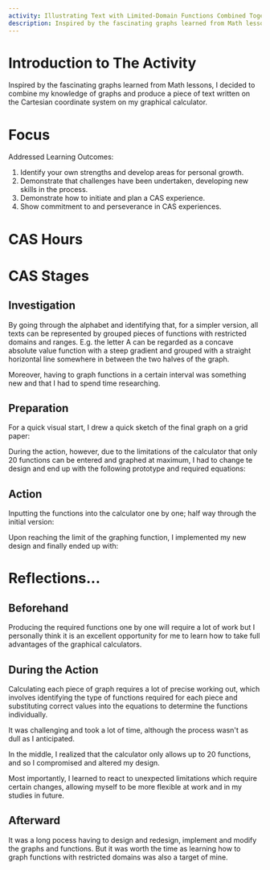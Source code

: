 ```yaml
---
activity: Illustrating Text with Limited-Domain Functions Combined Together
description: Inspired by the fascinating graphs learned from Math lessons, I decided to combine my knowledge of graphs and produce a piece of text written on the Cartesian coordinate system on my graphical calculator.
---
```


# Introduction to The Activity

Inspired by the fascinating graphs learned from Math lessons, I decided to combine my knowledge of graphs and produce a piece of text written on the Cartesian coordinate system on my graphical calculator.

# Focus

Addressed Learning Outcomes:

1. Identify your own strengths and develop areas for personal growth.
2. Demonstrate that challenges have been undertaken, developing new skills in the process.
3. Demonstrate how to initiate and plan a CAS experience.
4. Show commitment to and perseverance in CAS experiences.

# CAS Hours

<CASStrandsHours creativityHours={5} activityHours={} serviceHours={0} />

# CAS Stages

## Investigation

By going through the alphabet and identifying that, for a simpler version, all texts can be represented by grouped pieces of functions with restricted domains and ranges. E.g. the letter A can be regarded as a concave absolute value function with a steep gradient and grouped with a straight horizontal line somewhere in between the two halves of the graph.

Moreover, having to graph functions in a certain interval was something new and that I had to spend time researching.

## Preparation

For a quick visual start, I drew a quick sketch of the final graph on a grid paper:

<SizedImage
  alt="Prep"
  src="https://raw.githubusercontent.com/timthedev07/my-website/dev/assets/cas-evidence/mathisfuncalculator/prep.jpg"
  width="672"
  height="504"
/>

During the action, however, due to the limitations of the calculator that only 20 functions can be entered and graphed at maximum, I had to change te design and end up with the following prototype and required equations:

<SizedImage
  alt="Prep"
  src="https://raw.githubusercontent.com/timthedev07/my-website/dev/assets/cas-evidence/mathisfuncalculator/design_final.jpg"
  width="757"
  height="898"
/>

## Action

Inputting the functions into the calculator one by one; half way through the initial version:

<SizedImage
  alt=""
  src="https://raw.githubusercontent.com/timthedev07/my-website/dev/assets/cas-evidence/mathisfuncalculator/functions_demo.jpg"
  height="504"
  width="378"
/>

<SizedImage
  alt=""
  src="https://raw.githubusercontent.com/timthedev07/my-website/dev/assets/cas-evidence/mathisfuncalculator/halfway_through.jpg"
  height="605"
  width="406"
/>

Upon reaching the limit of the graphing function, I implemented my new design and finally ended up with:

<SizedImage
  alt=""
  src="https://raw.githubusercontent.com/timthedev07/my-website/dev/assets/cas-evidence/mathisfuncalculator/final.jpg"
  height="540"
  width="460"
/>

# Reflections...

## Beforehand

Producing the required functions one by one will require a lot of work but I personally think it is an excellent opportunity for me to learn how to take full advantages of the graphical calculators.

## During the Action

Calculating each piece of graph requires a lot of precise working out, which involves identifying the type of functions required for each piece and substituting correct values into the equations to determine the functions individually.

It was challenging and took a lot of time, although the process wasn't as dull as I anticipated.

In the middle, I realized that the calculator only allows up to 20 functions, and so I compromised and altered my design.

Most importantly, I learned to react to unexpected limitations which require certain changes, allowing myself to be more flexible at work and in my studies in future.

## Afterward

It was a long pocess having to design and redesign, implement and modify the graphs and functions. But it was worth the time as learning how to graph functions with restricted domains was also a target of mine.
